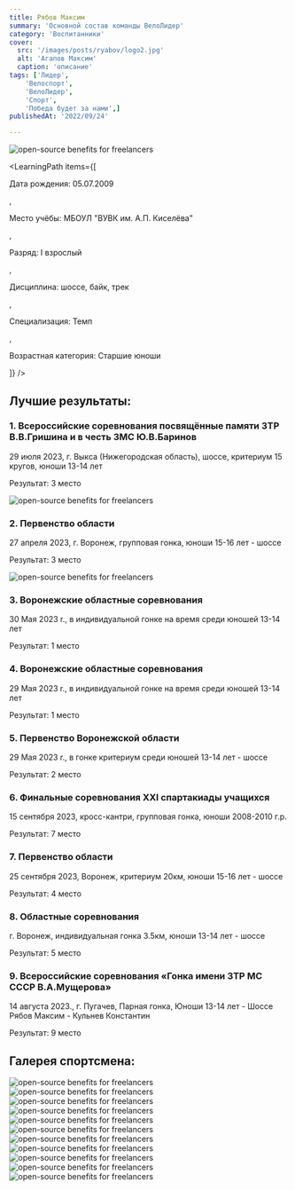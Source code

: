 ```yaml
---
title: Рябов Максим 
summary: 'Основной состав команды ВелоЛидер'
category: 'Воспитанники'
cover:
  src: '/images/posts/ryabov/logo2.jpg'
  alt: 'Агапов Максим'
  caption: 'описание'
tags: ['Лидер',
    'Велоспорт',
    'ВелоЛидер',
    'Спорт',
    'Победа будет за нами',]
publishedAt: '2022/09/24'

---
```

<CardLeaders>
<Image
  src="/images/posts/ryabov/logo2.jpg"
  alt="open-source benefits for freelancers"
/>

<LearningPath
  items={[
    <p>Дата рождения: 05.07.2009</p>,
    <p>Место учёбы: МБОУЛ "ВУВК им. А.П. Киселёва"</p>,
    <p>Разряд: I взрослый</p>,
    <p>Дисциплина: шоссе, байк, трек</p>,
    <p>Специализация: Темп</p>,
    <p>Возрастная категория: Старшие юноши</p>
  ]}
/>
</CardLeaders>

## Лучшие результаты:

### 1. Всероссийские соревнования посвящённые памяти ЗТР В.В.Гришина и в честь ЗМС Ю.В.Баринов
29 июля 2023, г. Выкса (Нижегородская область), шоссе, критериум 15 кругов, юноши 13-14 лет

Результат: 3 место

<Image
  src="/images/posts/ryabov/13.jpg"
  alt="open-source benefits for freelancers"
/>


### 2. Первенство области
27 апреля 2023, г. Воронеж, групповая гонка, юноши 15-16 лет - шоссе

Результат: 3 место

<Image
  src="/images/posts/ryabov/03.jpg"
  alt="open-source benefits for freelancers"
/>

### 3. Воронежские областные соревнования
30 Maя 2023 r., 
в индивидуальной гонке на время среди юношей 13-14 лет

Результат: 1 место

### 4. Воронежские областные соревнования
29 Maя 2023 r., 
в индивидуальной гонке на время среди юношей 13-14 лет

Результат: 1 место

### 5. Первенство Воронежской области
29 Maя 2023 r., 
в гонке критериум среди юношей 13-14 лет - шоссе

Результат: 2 место

### 6. Финальные соревнования XXI спартакиады учащихся 
15 сентября 2023, кросс-кантри, групповая гонка, юноши 2008-2010 г.р.

Результат: 7 место

### 7. Первенство области
25 сентября 2023, Воронеж, критериум 20км, юноши 15-16 лет - шоссе

Результат: 4 место

### 8. Областные соревнования 
г. Воронеж, индивидуальная гонка 3.5км, юноши 13-14 лет - шоссе

Результат: 5 место

### 9. Всероссийские соревнования «Гонка имени ЗТР МС СССР В.А.Мущерова»
14 августа 2023., г. Пугачев, 
Парная гонка, Юноши 13-14 лет - Шоссе 
Рябов Максим - Кульнев Константин

Результат: 9 место



## Галерея спортсмена:
<Image
  src="/images/posts/ryabov/01.jpg"
  alt="open-source benefits for freelancers"
/>
<Image
  src="/images/posts/ryabov/02.jpg"
  alt="open-source benefits for freelancers"
/>
<Image
  src="/images/posts/ryabov/04.jpg"
  alt="open-source benefits for freelancers"
/>
<Image
  src="/images/posts/ryabov/05.jpg"
  alt="open-source benefits for freelancers"
/>
<Image
  src="/images/posts/ryabov/06.jpg"
  alt="open-source benefits for freelancers"
/>
<Image
  src="/images/posts/ryabov/07.jpg"
  alt="open-source benefits for freelancers"
/>
<Image
  src="/images/posts/ryabov/08.jpg"
  alt="open-source benefits for freelancers"
/>
<Image
  src="/images/posts/ryabov/09.jpg"
  alt="open-source benefits for freelancers"
/>
<Image
  src="/images/posts/ryabov/10.jpg"
  alt="open-source benefits for freelancers"
/>
<Image
  src="/images/posts/ryabov/11.jpg"
  alt="open-source benefits for freelancers"
/>
<Image
  src="/images/posts/ryabov/12.jpg"
  alt="open-source benefits for freelancers"
/>


